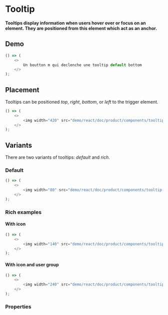 ```javascript import
```

# Tooltip

**Tooltips display information when users hover over or focus on an element. They are positioned from this element which act as an anchor.**

## Demo

```javascript jsx withThemeSwitcher
() => (
    <>
        Un boutton m qui declenche une tooltip default bottom
    </>
);
```

## Placement

Tooltips can be positioned _top_, _right_, _bottom_, or _left_ to the trigger element.

```javascript jsx withThemeSwitcher
() => (
    <>
        <img width="420" src="demo/react/doc/product/components/tooltip-postion.png" />
    </>
);
```

## Variants

There are two variants of tooltips: _default_ and _rich_.

### Default

```javascript jsx withThemeSwitcher
() => (
    <>
        <img width="80" src="demo/react/doc/product/components/tooltip-default.png" />
    </>
);
```

### Rich examples

#### With icon

```javascript jsx withThemeSwitcher
() => (
    <>
        <img width="140" src="demo/react/doc/product/components/tooltip-with-icon.png" />
    </>
);
```

#### With icon and user group

```javascript jsx withThemeSwitcher
() => (
    <>
        <img width="240" src="demo/react/doc/product/components/tooltip-with-user-group.png" />
    </>
);
```

### Properties
